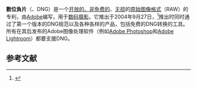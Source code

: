 {{noteTA
|T=zh-hans:数字负片;zh-tw:數位負片;zh-hk:數碼負片
|1=zh-hans:数字;zh-tw:數位;zh-hk:數碼
}}
{{translating|[[:en:Digital_Negative|:en:Digital Negative]]||tpercent=5|time=2017-02-08UTC12:12:29}}
{{Infobox file format
| name                   = 數位負片（DNG）
| icon                   = [[Image:DNG_tm.svg|Image:DNG tm.svg]]
| logo                   = 
| screenshot             = 
| caption                = 
| extension              = .dng
| mime                   = 
| type code              = 
| uniform type           = 
| magic                  = 
| owner                  = [[Adobe_Systems|Adobe Systems]]
| released               = {{start date and age|2004|09|27}}
| latest release version = 1.4.0.0
| latest release date    = {{start date and age|2012|09}}
| genre                  = [[RAW|原始图像文件]]
| container for          = [[元数据|元数据]]可以以[[XMP|XMP]]、[[Exif|Exif]]、{{link-en|IPTC|IPTC Information Interchange Model}}格式嵌入。
| contained by           = 
| extended from          = {{link-en|TIFF/EP}}
| extended to            = 
| standard               = 
| free                   = 是
| url                    = {{URL|http://helpx.adobe.com/photoshop/digital-negative.html}}
}}

'''數位負片'''（{{lang-en|Digital Negative}}、DNG）是一个[[自由檔案格式|开放的、非免费的]]、[[无损数据压缩|无损]]的[[RAW|原始图像格式]]（RAW）的专利，由[[Adobe|Adobe]]编写，用于[[数码摄影|数码摄影]]。它推出于2004年9月27日，<ref name="adobe2004">{{cite press release | publisher = [[Adobe_Systems|Adobe Systems]] | date = 2004年9月27日 | title = Adobe Unifies Raw Photo Formats with Introduction of Digital Negative Specification | url = https://www.adobe.com/aboutadobe/pressroom/pressreleases/200409/092704DNG.html | deadurl = yes | archiveurl = https://web.archive.org/web/20140821073133/https://www.adobe.com/aboutadobe/pressroom/pressreleases/200409/092704DNG.html | archivedate = 2014年8月21日 }}</ref>推出时同时通过了第一个版本的DNG规范以及各种各样的产品，包括免费的DNG转换的工具。所有在其后发布的Adobe图像处理软件（例如[[Adobe_Photoshop|Adobe Photoshop]]和[[Adobe_Lightroom|Adobe Lightroom]]）都要支援DNG。

== 参考文献 ==

{{Reflist}}